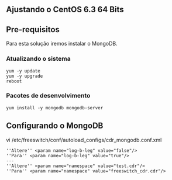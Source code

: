 == Ajustando o CentOS 6.3 64 Bits ==
== Pre-requisitos ==
Para esta solução iremos instalar o MongoDB.
===Atualizando o sistema===
<pre>
yum -y update
yum -y upgrade
reboot
</pre>

=== Pacotes de desenvolvimento ===
<pre>
yum install -y mongodb mongodb-server
</pre>

==Configurando o MongoDB==



vi /etc/freeswitch/conf/autoload_configs/cdr_mongodb.conf.xml

<pre>
''Altere'' <param name="log-b-leg" value="false"/>
''Para'' <param name="log-b-leg" value="true"/>
---
''Altere'' <param name="namespace" value="test.cdr"/>
''Para'' <param name="namespace" value="freeswitch_cdr.cdr"/>
</pre>
